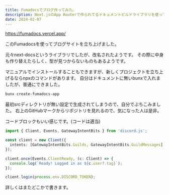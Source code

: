 ```yaml
---
title: Fumadocsでブログ作ってみた。
description: Next.jsのApp Routerで作られてるドキュメントビルドライブラリを使ってみた。
date: 2024-02-07
---
```


https://fumadocs.vercel.app/

このFumadocsを使ってブログサイトを立ち上げました。

元々next-docsというライブラリでしたが、改名されたようです。
その際に中身も作り替えたらしく、型が見つからないものもあるようです。

マニュアルでインストールすることもできますが、新しくプロジェクトを立ち上げるならnpxのコマンドがあります。
自分はドキュメントに無いbunxで入れましたが、普通にできました。

```bash
bunx create-fumadocs-app
```

最初srcディレクトリが無い設定で生成されてしまうので、自分でぶちこみました。
右上のGitHubマークからリポジトリを見れるので、気になった人は是非。

コードブロックもいい感じです。(コードは適当)

```ts
import { Client, Events, GatewayIntentBits } from 'discord.js';

const client = new Client({
  intents: [GatewayIntentBits.Guilds, GatewayIntentBits.GuildMessages],
});

client.once(Events.ClientReady, (c: Client) => {
  console.log(`Ready! Logged in as ${c.user?.tag}`);
});

client.login(process.env.DISCORD_TOKEN);
```

詳しくはまたどこかで書きます。
